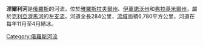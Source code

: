 '''涅爾利河'''是[[俄羅斯|俄羅斯]]的河流，位於[[雅羅斯拉夫爾州|雅羅斯拉夫爾州]]、[[伊萬諾沃州|伊萬諾沃州]]和[[弗拉基米爾州|弗拉基米爾州]]，屬於[[克利亞濟馬河|克利亞濟馬河]]的左[[支流|支流]]，河道全長284公里，[[流域|流域]]面積6,780平方公里，河道在每年11月至4月結冰。

[[Category:俄羅斯河流|Category:俄羅斯河流]]

{{俄羅斯地理小作品}}